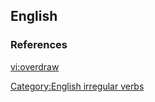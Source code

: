 ==English==





===References===
{{R:Century 1911}}
{{R:Webster 1913}}

[[Category:English irregular verbs]]

[[vi:overdraw]]